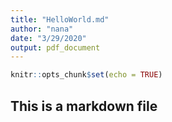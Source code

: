 ```yaml
---
title: "HelloWorld.md"
author: "nana"
date: "3/29/2020"
output: pdf_document
---
```


```r
knitr::opts_chunk$set(echo = TRUE)
```

## This is a markdown file